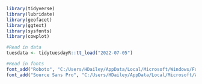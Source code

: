```r
library(tidyverse)
library(lubridate)
library(geofacet)
library(ggtext)
library(sysfonts)
library(cowplot)
```

```r
#Read in data
tuesdata <- tidytuesdayR::tt_load("2022-07-05")

#Read in fonts
font_add("Roboto", "C:/Users/HDailey/AppData/Local/Microsoft/Windows/Fonts/Roboto-Regular.ttf", "C:/Users/HDailey/AppData/Local/Microsoft/Windows/Fonts/Roboto-Bold.ttf")
font_add("Source Sans Pro", "C:/Users/HDailey/AppData/Local/Microsoft/Windows/Fonts/SourceSansPro-Regular.ttf", "C:/Users/HDailey/AppData/Local/Microsoft/Windows/Fonts/SourceSansPro-Bold.ttf")
```
